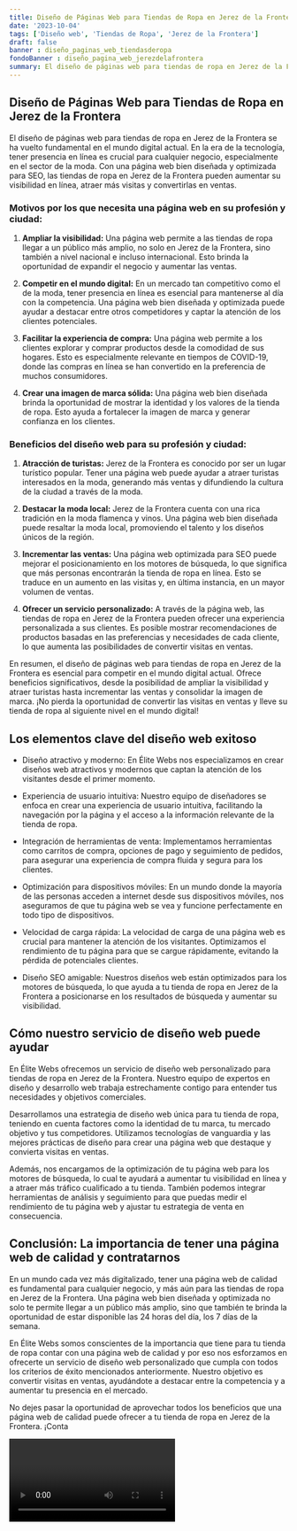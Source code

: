 ```yaml
---
title: Diseño de Páginas Web para Tiendas de Ropa en Jerez de la Frontera
date: '2023-10-04'
tags: ['Diseño web', 'Tiendas de Ropa', 'Jerez de la Frontera']
draft: false
banner : diseño_paginas_web_tiendasderopa
fondoBanner : diseño_pagina_web_jerezdelafrontera
summary: El diseño de páginas web para tiendas de ropa en Jerez de la Frontera se ha vuelto fundamental en el mundo digital actual. En la era de la tecnología, tener presencia en línea es crucial para cualquier negocio, especialmente en el sector de la moda. Con una página web bien diseñada y optimizada para SEO, las tiendas de ropa en Jerez de la Frontera pueden aumentar su visibilidad en línea, atraer más visitas y convertirlas en ventas.
---
```


## Diseño de Páginas Web para Tiendas de Ropa en Jerez de la Frontera

El diseño de páginas web para tiendas de ropa en Jerez de la Frontera se ha vuelto fundamental en el mundo digital actual. En la era de la tecnología, tener presencia en línea es crucial para cualquier negocio, especialmente en el sector de la moda. Con una página web bien diseñada y optimizada para SEO, las tiendas de ropa en Jerez de la Frontera pueden aumentar su visibilidad en línea, atraer más visitas y convertirlas en ventas.

### Motivos por los que necesita una página web en su profesión y ciudad:

1. **Ampliar la visibilidad:** Una página web permite a las tiendas de ropa llegar a un público más amplio, no solo en Jerez de la Frontera, sino también a nivel nacional e incluso internacional. Esto brinda la oportunidad de expandir el negocio y aumentar las ventas.

2. **Competir en el mundo digital:** En un mercado tan competitivo como el de la moda, tener presencia en línea es esencial para mantenerse al día con la competencia. Una página web bien diseñada y optimizada puede ayudar a destacar entre otros competidores y captar la atención de los clientes potenciales.

3. **Facilitar la experiencia de compra:** Una página web permite a los clientes explorar y comprar productos desde la comodidad de sus hogares. Esto es especialmente relevante en tiempos de COVID-19, donde las compras en línea se han convertido en la preferencia de muchos consumidores.

4. **Crear una imagen de marca sólida:** Una página web bien diseñada brinda la oportunidad de mostrar la identidad y los valores de la tienda de ropa. Esto ayuda a fortalecer la imagen de marca y generar confianza en los clientes.

### Beneficios del diseño web para su profesión y ciudad:

1. **Atracción de turistas:** Jerez de la Frontera es conocido por ser un lugar turístico popular. Tener una página web puede ayudar a atraer turistas interesados en la moda, generando más ventas y difundiendo la cultura de la ciudad a través de la moda.

2. **Destacar la moda local:** Jerez de la Frontera cuenta con una rica tradición en la moda flamenca y vinos. Una página web bien diseñada puede resaltar la moda local, promoviendo el talento y los diseños únicos de la región.

3. **Incrementar las ventas:** Una página web optimizada para SEO puede mejorar el posicionamiento en los motores de búsqueda, lo que significa que más personas encontrarán la tienda de ropa en línea. Esto se traduce en un aumento en las visitas y, en última instancia, en un mayor volumen de ventas.

4. **Ofrecer un servicio personalizado:** A través de la página web, las tiendas de ropa en Jerez de la Frontera pueden ofrecer una experiencia personalizada a sus clientes. Es posible mostrar recomendaciones de productos basadas en las preferencias y necesidades de cada cliente, lo que aumenta las posibilidades de convertir visitas en ventas.

En resumen, el diseño de páginas web para tiendas de ropa en Jerez de la Frontera es esencial para competir en el mundo digital actual. Ofrece beneficios significativos, desde la posibilidad de ampliar la visibilidad y atraer turistas hasta incrementar las ventas y consolidar la imagen de marca. ¡No pierda la oportunidad de convertir las visitas en ventas y lleve su tienda de ropa al siguiente nivel en el mundo digital!

<GifSeo />

<Cta />

## Los elementos clave del diseño web exitoso

- Diseño atractivo y moderno: En Élite Webs nos especializamos en crear diseños web atractivos y modernos que captan la atención de los visitantes desde el primer momento.

- Experiencia de usuario intuitiva: Nuestro equipo de diseñadores se enfoca en crear una experiencia de usuario intuitiva, facilitando la navegación por la página y el acceso a la información relevante de la tienda de ropa.

- Integración de herramientas de venta: Implementamos herramientas como carritos de compra, opciones de pago y seguimiento de pedidos, para asegurar una experiencia de compra fluida y segura para los clientes.

- Optimización para dispositivos móviles: En un mundo donde la mayoría de las personas acceden a internet desde sus dispositivos móviles, nos aseguramos de que tu página web se vea y funcione perfectamente en todo tipo de dispositivos.

- Velocidad de carga rápida: La velocidad de carga de una página web es crucial para mantener la atención de los visitantes. Optimizamos el rendimiento de tu página para que se cargue rápidamente, evitando la pérdida de potenciales clientes.

- Diseño SEO amigable: Nuestros diseños web están optimizados para los motores de búsqueda, lo que ayuda a tu tienda de ropa en Jerez de la Frontera a posicionarse en los resultados de búsqueda y aumentar su visibilidad.

## Cómo nuestro servicio de diseño web puede ayudar

En Élite Webs ofrecemos un servicio de diseño web personalizado para tiendas de ropa en Jerez de la Frontera. Nuestro equipo de expertos en diseño y desarrollo web trabaja estrechamente contigo para entender tus necesidades y objetivos comerciales.

Desarrollamos una estrategia de diseño web única para tu tienda de ropa, teniendo en cuenta factores como la identidad de tu marca, tu mercado objetivo y tus competidores. Utilizamos tecnologías de vanguardia y las mejores prácticas de diseño para crear una página web que destaque y convierta visitas en ventas.

Además, nos encargamos de la optimización de tu página web para los motores de búsqueda, lo cual te ayudará a aumentar tu visibilidad en línea y a atraer más tráfico cualificado a tu tienda. También podemos integrar herramientas de análisis y seguimiento para que puedas medir el rendimiento de tu página web y ajustar tu estrategia de venta en consecuencia.

## Conclusión: La importancia de tener una página web de calidad y contratarnos

En un mundo cada vez más digitalizado, tener una página web de calidad es fundamental para cualquier negocio, y más aún para las tiendas de ropa en Jerez de la Frontera. Una página web bien diseñada y optimizada no solo te permite llegar a un público más amplio, sino que también te brinda la oportunidad de estar disponible las 24 horas del día, los 7 días de la semana.

En Élite Webs somos conscientes de la importancia que tiene para tu tienda de ropa contar con una página web de calidad y por eso nos esforzamos en ofrecerte un servicio de diseño web personalizado que cumpla con todos los criterios de éxito mencionados anteriormente. Nuestro objetivo es convertir visitas en ventas, ayudándote a destacar entre la competencia y a aumentar tu presencia en el mercado.

No dejes pasar la oportunidad de aprovechar todos los beneficios que una página web de calidad puede ofrecer a tu tienda de ropa en Jerez de la Frontera. ¡Conta

<Video />

<CtaBot job='Tiendas de Ropa' city='Jerez de la Frontera'/>

<Gmaps query='Jerez de la Frontera+españa+maps' />